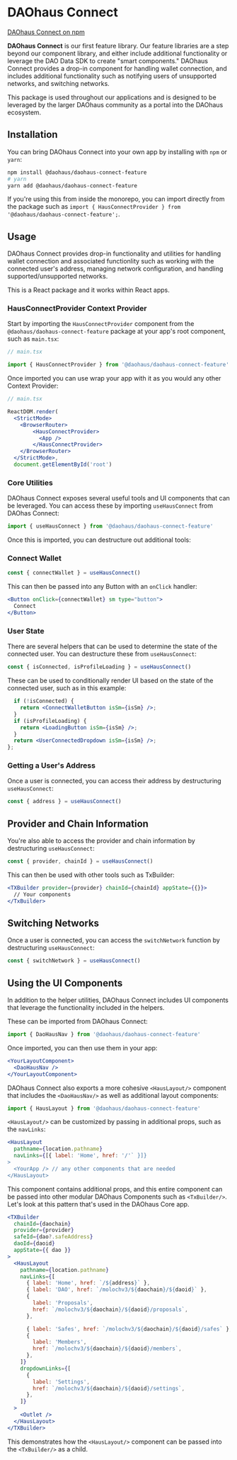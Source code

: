 # DAOhaus Connect

[DAOhaus Connect on npm](https://www.npmjs.com/package/@daohaus/daohaus-connect-feature)

**DAOhaus Connect** is our first feature library. Our feature libraries are a step beyond our component library, and either include additional functionality or leverage the DAO Data SDK to create "smart components." DAOhaus Connect provides a drop-in component for handling wallet connection, and includes additional functionality such as notifying users of unsupported networks, and switching networks.

This package is used throughout our applications and is designed to be leveraged by the larger DAOhaus community as a portal into the DAOhaus ecosystem.

## Installation

You can bring DAOhaus Connect into your own app by installing with `npm` or `yarn`:

```bash
npm install @daohaus/daohaus-connect-feature
# yarn
yarn add @daohaus/daohaus-connect-feature
```

If you're using this from inside the monorepo, you can import directly from the package such as `import { HausConnectProvider } from '@daohaus/daohaus-connect-feature';`.

## Usage

DAOhaus Connect provides drop-in functionality and utilities for handling wallet connection and associated functionlity such as working with the connected user's address, managing network configuration, and handling supported/unsupported networks.

This is a React package and it works within React apps.

### HausConnectProvider Context Provider

Start by importing the `HausConnectProvider` component from the `@daohaus/daohaus-connect-feature` package at your app's root component, such as `main.tsx`:

```jsx
// main.tsx

import { HausConnectProvider } from '@daohaus/daohaus-connect-feature'
```

Once imported you can use wrap your app with it as you would any other Context Provider:

```jsx
// main.tsx

ReactDOM.render(
  <StrictMode>
    <BrowserRouter>
        <HausConnectProvider>
          <App />
        </HausConnectProvider>
    </BrowserRouter>
  </StrictMode>,
  document.getElementById('root')
```

### Core Utilities

DAOhaus Connect exposes several useful tools and UI components that can be leveraged. You can access these by importing `useHausConnect` from DAOhas Connect:

```jsx
import { useHausConnect } from '@daohaus/daohaus-connect-feature'
```

Once this is imported, you can destructure out additional tools:

### Connect Wallet

```jsx
const { connectWallet } = useHausConnect()
```

This can then be passed into any Button with an `onClick` handler:

```jsx
<Button onClick={connectWallet} sm type="button">
  Connect
</Button>
```

### User State

There are several helpers that can be used to determine the state of the connected user. You can destructure these from `useHausConnect`:

```jsx
const { isConnected, isProfileLoading } = useHausConnect()
```

These can be used to conditionally render UI based on the state of the connected user, such as in this example:

```jsx
  if (!isConnected) {
    return <ConnectWalletButton isSm={isSm} />;
  }
  if (isProfileLoading) {
    return <LoadingButton isSm={isSm} />;
  }
  return <UserConnectedDropdown isSm={isSm} />;
};
```

### Getting a User's Address

Once a user is connected, you can access their address by destructuring `useHausConnect`:

```jsx
const { address } = useHausConnect()
```

## Provider and Chain Information

You're also able to access the provider and chain information by destructuring `useHausConnect`:

```jsx
const { provider, chainId } = useHausConnect()
```

This can then be used with other tools such as TxBuilder:

```jsx
<TXBuilder provider={provider} chainId={chainId} appState={{}}>
  // Your components
</TxBuilder>
```

## Switching Networks

Once a user is connected, you can access the `switchNetwork` function by destructuring `useHausConnect`:

```jsx
const { switchNetwork } = useHausConnect()
```

## Using the UI Components

In addition to the helper utilities, DAOhaus Connect includes UI components that leverage the functionality included in the helpers.

These can be imported from DAOhaus Connect:

```jsx
import { DaoHausNav } from '@daohaus/daohaus-connect-feature'
```

Once imported, you can then use them in your app:

```jsx
<YourLayoutComponent>
  <DaoHausNav />
</YourLayoutComponent>
```

DAOhaus Connect also exports a more cohesive `<HausLayout/>` component that includes the `<DaoHausNav/>` as well as additional layout components:

```jsx
import { HausLayout } from '@daohaus/daohaus-connect-feature'
```

`<HausLayout/>` can be customized by passing in additional props, such as the `navLinks`:

```jsx
<HausLayout
  pathname={location.pathname}
  navLinks={[{ label: 'Home', href: '/'` }]}
>
  <YourApp /> // any other components that are needed
</HausLayout>
```

This component contains additional props, and this entire component can be passed into other modular DAOhaus Components such as `<TxBuilder/>`. Let's look at this pattern that's used in the DAOhaus Core app.

```jsx
<TXBuilder
  chainId={daochain}
  provider={provider}
  safeId={dao?.safeAddress}
  daoId={daoid}
  appState={{ dao }}
>
  <HausLayout
    pathname={location.pathname}
    navLinks={[
      { label: 'Home', href: `/${address}` },
      { label: 'DAO', href: `/molochv3/${daochain}/${daoid}` },
      {
        label: 'Proposals',
        href: `/molochv3/${daochain}/${daoid}/proposals`,
      },

      { label: 'Safes', href: `/molochv3/${daochain}/${daoid}/safes` },
      {
        label: 'Members',
        href: `/molochv3/${daochain}/${daoid}/members`,
      },
    ]}
    dropdownLinks={[
      {
        label: 'Settings',
        href: `/molochv3/${daochain}/${daoid}/settings`,
      },
    ]}
  >
    <Outlet />
  </HausLayout>
</TXBuilder>
```

This demonstrates how the `<HausLayout/>` component can be passed into the `<TxBuilder/>` as a child.
